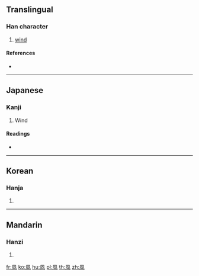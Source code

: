 ==Translingual==

===Han character===
{{Han char|rn=16|rad=几|as=06|sn=8|four=|canj=HNMA|ids=⿵⺇百}}

# [[wind]]

====References====
* {{Han ref|kx=0134.221|dkj=01776|hdz=80009.260|uh=51EE|ud=20974}}

----

==Japanese==

===Kanji===
{{ja-kanji|grade=|rs=几06}}

# Wind

====Readings====
* {{ja-readings|on=[[ふう]] (fū), [[ふ]] (fu)|kun=[[かぜ]] (kaze)}}

----

==Korean==

===Hanja===
{{ko-hanja|hangeul=풍|rv=pung|mr=p'ung}}

# {{defn|lang=ko|sort=几06}}

----

==Mandarin==

===Hanzi===
{{cmn-hanzi|pin=[[fēng]] ([[feng1]])|wg=feng<sup>1</sup>}}

# {{defn|lang=cmn|sort=几06}}

[[fr:凮]]
[[ko:凮]]
[[hu:凮]]
[[pl:凮]]
[[th:凮]]
[[zh:凮]]